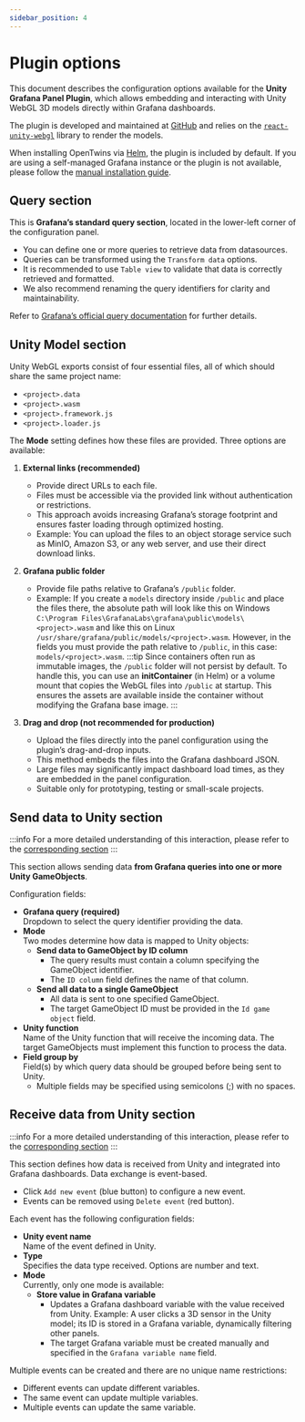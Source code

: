 ```yaml
---
sidebar_position: 4
---
```


# Plugin options

This document describes the configuration options available for the **Unity Grafana Panel Plugin**, which allows embedding and interacting with Unity WebGL 3D models directly within Grafana dashboards.

The plugin is developed and maintained at [GitHub](https://github.com/ertis-research/grafana-panel-unity) and relies on the [`react-unity-webgl`](https://www.npmjs.com/package/react-unity-webgl) library to render the models.

When installing OpenTwins via [Helm](../../installation/using-helm.mdx), the plugin is included by default. If you are using a self-managed Grafana instance or the plugin is not available, please follow the [manual installation guide](../../installation/manual/unity.md).

## Query section

This is **Grafana’s standard query section**, located in the lower-left corner of the configuration panel.

- You can define one or more queries to retrieve data from datasources.
- Queries can be transformed using the `Transform data` options.
- It is recommended to use `Table view` to validate that data is correctly retrieved and formatted.
- We also recommend renaming the query identifiers for clarity and maintainability.

Refer to [Grafana’s official query documentation](https://grafana.com/docs/grafana/latest/panels-visualizations/query-transform-data/) for further details.

## Unity Model section

Unity WebGL exports consist of four essential files, all of which should share the same project name:

- `<project>.data`
- `<project>.wasm`
- `<project>.framework.js`
- `<project>.loader.js`

The **Mode** setting defines how these files are provided. Three options are available:
 
1. **External links (recommended)**
    - Provide direct URLs to each file.
    - Files must be accessible via the provided link without authentication or restrictions.
    - This approach avoids increasing Grafana’s storage footprint and ensures faster loading through optimized hosting.
    - Example: You can upload the files to an object storage service such as MinIO, Amazon S3, or any web server, and use their direct download links.
2. **Grafana public folder**
    - Provide file paths relative to Grafana’s `/public` folder.
    - Example: If you create a `models` directory inside `/public` and place the files there, the absolute path will look like this on Windows `C:\Program Files\GrafanaLabs\grafana\public\models\<project>.wasm`
    and like this on Linux `/usr/share/grafana/public/models/<project>.wasm`. However, in the fields you must provide the path relative to `/public`, in this case: `models/<project>.wasm`.
    :::tip
    Since containers often run as immutable images, the `/public` folder will not persist by default. To handle this, you can use an **initContainer** (in Helm) or a volume mount that copies the WebGL files into `/public` at startup.
    This ensures the assets are available inside the container without modifying the Grafana base image.
    :::

3. **Drag and drop (not recommended for production)**
    - Upload the files directly into the panel configuration using the plugin’s drag-and-drop inputs.
    - This method embeds the files into the Grafana dashboard JSON.
    - Large files may significantly impact dashboard load times, as they are embedded in the panel configuration.
    - Suitable only for prototyping, testing or small-scale projects.

## Send data to Unity section

:::info
For a more detailed understanding of this interaction, please refer to the [corresponding section](grafana-to-unity.mdx)
:::

This section allows sending data **from Grafana queries into one or more Unity GameObjects**.

Configuration fields:

- **Grafana query (required)**  
    Dropdown to select the query identifier providing the data.
- **Mode**  
    Two modes determine how data is mapped to Unity objects:
    - **Send data to GameObject by ID column**  
        - The query results must contain a column specifying the GameObject identifier.
        - The `ID column` field defines the name of that column.
    - **Send all data to a single GameObject**
        - All data is sent to one specified GameObject.
        - The target GameObject ID must be provided in the `Id game object` field.
- **Unity function**  
    Name of the Unity function that will receive the incoming data. The target GameObjects must implement this function to process the data.
- **Field group by**  
    Field(s) by which query data should be grouped before being sent to Unity.
    - Multiple fields may be specified using semicolons (;) with no spaces.

## Receive data from Unity section

:::info
For a more detailed understanding of this interaction, please refer to the [corresponding section](unity-to-grafana.mdx)
:::

This section defines how data is received from Unity and integrated into Grafana dashboards. Data exchange is event-based.
- Click `Add new event` (blue button) to configure a new event.
- Events can be removed using `Delete event` (red button).

Each event has the following configuration fields:

- **Unity event name**  
    Name of the event defined in Unity.
- **Type**  
    Specifies the data type received. Options are number and text.
- **Mode**  
    Currently, only one mode is available:
    - **Store value in Grafana variable**
        - Updates a Grafana dashboard variable with the value received from Unity.
        Example: A user clicks a 3D sensor in the Unity model; its ID is stored in a Grafana variable, dynamically filtering other panels.
        - The target Grafana variable must be created manually and specified in the `Grafana variable name` field.

Multiple events can be created and there are no unique name restrictions:
- Different events can update different variables.
- The same event can update multiple variables.
- Multiple events can update the same variable.
